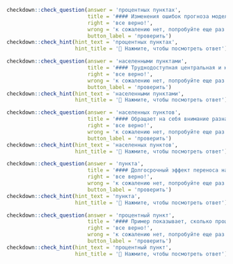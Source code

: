 ```r
checkdown::check_question(answer = 'процентных пунктах', 
                          title = '#### Изменения ошибок прогноза моделей выражены в ____________ (**процентный, пункт**) (п. п.) динамики ежемесячной фактической безработицы.',
                          right = 'все верно!', 
                          wrong = 'к сожалению нет, попробуйте еще раз...',
                          button_label = 'проверить')
checkdown::check_hint(hint_text = 'процентных пунктах',
                      hint_title = '🔎 Нажмите, чтобы посмотреть ответ')
```

```r
checkdown::check_question(answer = 'населенными пунктами', 
                          title = '#### Труднодоступная центральная и южная Эвенкия - территория, где связь с остальными районами и даже между ____________ (**населить, пункт**) осуществляется прежде всего малой авиацией.',
                          right = 'все верно!', 
                          wrong = 'к сожалению нет, попробуйте еще раз...',
                          button_label = 'проверить')
checkdown::check_hint(hint_text = 'населенными пунктами',
                      hint_title = '🔎 Нажмите, чтобы посмотреть ответ')
```

```r
checkdown::check_question(answer = 'населенных пунктов', 
                          title = '#### Обращает на себя внимание разная продолжительность безработицы по типам ____________ (**населить, пункт**).',
                          right = 'все верно!', 
                          wrong = 'к сожалению нет, попробуйте еще раз...',
                          button_label = 'проверить')
checkdown::check_hint(hint_text = 'населенных пунктов',
                      hint_title = '🔎 Нажмите, чтобы посмотреть ответ')
```

```r
checkdown::check_question(answer = 'пункта', 
                          title = '#### Долгосрочный эффект переноса на инфляцию потребительских цен практически равен нулю и составляет всего 0,00057 процентного ____________ (**пункт**) при изменении обменного курса на 1%.',
                          right = 'все верно!', 
                          wrong = 'к сожалению нет, попробуйте еще раз...',
                          button_label = 'проверить')
checkdown::check_hint(hint_text = 'пункта',
                      hint_title = '🔎 Нажмите, чтобы посмотреть ответ')
```

```r
checkdown::check_question(answer = 'процентный пункт', 
                          title = '#### Пример показывает, сколько процентов реального годового ВНП следует принести в жертву ради сокращения инфляции на один ____________ (**процентный, пункт**).',
                          right = 'все верно!', 
                          wrong = 'к сожалению нет, попробуйте еще раз...',
                          button_label = 'проверить')
checkdown::check_hint(hint_text = 'процентный пункт',
                      hint_title = '🔎 Нажмите, чтобы посмотреть ответ')
```

